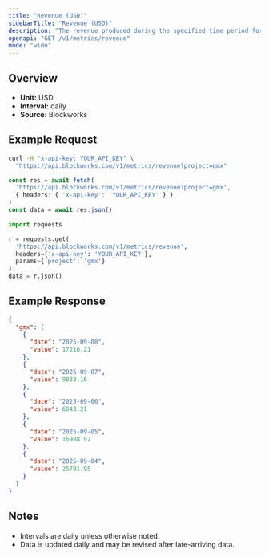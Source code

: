 ```yaml
---
title: "Revenue (USD)"
sidebarTitle: "Revenue (USD)"
description: "The revenue produced during the specified time period for given project."
openapi: "GET /v1/metrics/revenue"
mode: "wide"
---
```


## Overview

- **Unit:** USD
- **Interval:** daily
- **Source:** Blockworks

## Example Request

<CodeGroup>

```bash cURL
curl -H "x-api-key: YOUR_API_KEY" \
  "https://api.blockworks.com/v1/metrics/revenue?project=gmx"
```

```typescript TypeScript
const res = await fetch(
  'https://api.blockworks.com/v1/metrics/revenue?project=gmx',
  { headers: { 'x-api-key': 'YOUR_API_KEY' } }
)
const data = await res.json()
```

```python Python
import requests

r = requests.get(
  'https://api.blockworks.com/v1/metrics/revenue',
  headers={'x-api-key': 'YOUR_API_KEY'},
  params={'project': 'gmx'}
)
data = r.json()
```

</CodeGroup>

## Example Response

```json
{
  "gmx": [
    {
      "date": "2025-09-08",
      "value": 17216.21
    },
    {
      "date": "2025-09-07",
      "value": 9833.16
    },
    {
      "date": "2025-09-06",
      "value": 6843.21
    },
    {
      "date": "2025-09-05",
      "value": 16988.97
    },
    {
      "date": "2025-09-04",
      "value": 25791.95
    }
  ]
}
```

## Notes
- Intervals are daily unless otherwise noted.
- Data is updated daily and may be revised after late-arriving data.